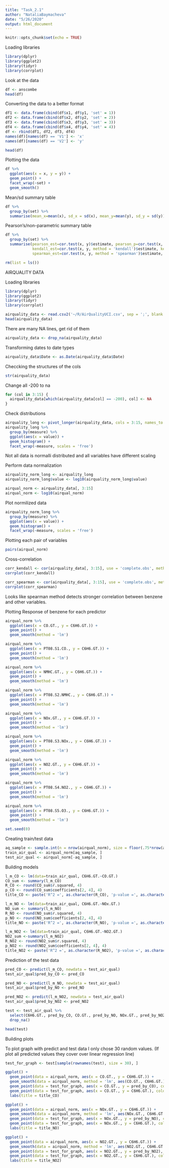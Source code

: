 ```yaml
---
title: "Task_2.1"
author: "NataliaBaymacheva"
date: "5/26/2020"
output: html_document
---
```


```r
knitr::opts_chunk$set(echo = TRUE)
```

Loading libraries
```r
library(dplyr)
library(ggplot2)
library(tidyr)
library(corrplot)
```

Look at the data
```r
df <- anscombe
head(df)
```

Converting the data to a better format
```r
df1 <- data.frame(cbind(df$x1, df$y1, 'set' = 1))
df2 <- data.frame(cbind(df$x2, df$y2, 'set' = 2))
df3 <- data.frame(cbind(df$x3, df$y3, 'set' = 3))
df4 <- data.frame(cbind(df$x4, df$y4, 'set' = 4))
df <- rbind(df1, df2, df3, df4)
names(df)[names(df) == 'V1'] <- 'x'
names(df)[names(df) == 'V2'] <- 'y'

head(df)
```

Plotting the data
```r
df %>%
  ggplot(aes(x = x, y = y)) +
  geom_point() +
  facet_wrap(~set) +
  geom_smooth()
```

Mean/sd summary table
```r
df %>%
  group_by(set) %>%
  summarise(mean_x=mean(x), sd_x = sd(x), mean_y=mean(y), sd_y = sd(y))
```

Pearson's/non-parametric summary table
```r
df %>%
  group_by(set) %>%
  summarise(pearson_est=cor.test(x, y)$estimate, pearson_p=cor.test(x, y)$p.value,
            kendall_est=cor.test(x, y, method = 'kendall')$estimate, kendall_p=cor.test(x, y, method = 'kendall')$p.value,
            spearman_est=cor.test(x, y, method = 'spearman')$estimate, spearman_p=cor.test(x, y, method = 'spearman')$p.value)
```

```r
rm(list = ls())
```

AIRQUALITY DATA

Loading libraries
```r
library(dplyr)
library(ggplot2)
library(tidyr)
library(corrplot)
```

```r
airquality_data <- read.csv2('~/R/AirQualityUCI.csv', sep = ';', blank.lines.skip = T)[,1:15]
head(airquality_data)
```

There are many NA lines, get rid of them
```r
airquality_data <- drop_na(airquality_data)
```

Transforming dates to date types
```r
airquality_data$Date <- as.Date(airquality_data$Date)
```

Checcking the structures of the cols
```r
str(airquality_data)
```

Change all -200 to na
```r
for (col in 3:15) {
  airquality_data[which(airquality_data[col] == -200), col] <- NA
}
```

Check distributions
```r
airquality_long <- pivot_longer(airquality_data, cols = 3:15, names_to = 'measure', values_to = 'value', values_drop_na = T)
airquality_long %>%
  group_by(measure) %>%
  ggplot(aes(x = value)) +
  geom_histogram() +
  facet_wrap(~measure, scales = 'free')
```

Not all data is normalli distributed and all variables have different scaling

Perform data normalization

```r
airquality_norm_long <- airquality_long
airquality_norm_long$value <- log10(airquality_norm_long$value)
```

```r
airqual_norm <- airquality_data[, 3:15]
airqual_norm <- log10(airqual_norm) 
```

Plot normilized data
```r
airquality_norm_long %>%
  group_by(measure) %>%
  ggplot(aes(x = value)) +
  geom_histogram() +
  facet_wrap(~measure, scales = 'free')
```

Plotting each pair of variables
```r
pairs(airqual_norm)
```

Cross-correlation
```r
corr_kendall <- cor(airquality_data[, 3:15], use = 'complete.obs', method = 'kendall')
corrplot(corr_kendall)
```

```r
corr_spearman <- cor(airquality_data[, 3:15], use = 'complete.obs', method = 'spearman')
corrplot(corr_spearman)
```

Looks like spearman method detects stronger correlation between benzene and other variables.

Plotting Response of benzene for each predictor

``` r
airqual_norm %>%
  ggplot(aes(x = CO.GT., y = C6H6.GT.)) +
  geom_point() +
  geom_smooth(method = 'lm')
```

```r
airqual_norm %>%
  ggplot(aes(x = PT08.S1.CO., y = C6H6.GT.)) +
  geom_point() +
  geom_smooth(method = 'lm')
```

```r
airqual_norm %>%
  ggplot(aes(x = NMHC.GT., y = C6H6.GT.)) +
  geom_point() +
  geom_smooth(method = 'lm')
```

```r
airqual_norm %>%
  ggplot(aes(x = PT08.S2.NMHC., y = C6H6.GT.)) +
  geom_point() +
  geom_smooth(method = 'lm')
```

```r
airqual_norm %>%
  ggplot(aes(x = NOx.GT., y = C6H6.GT.)) +
  geom_point() +
  geom_smooth(method = 'lm')
```

```r
airqual_norm %>%
  ggplot(aes(x = PT08.S3.NOx., y = C6H6.GT.)) +
  geom_point() +
  geom_smooth(method = 'lm')
```

```r
airqual_norm %>%
  ggplot(aes(x = NO2.GT., y = C6H6.GT.)) +
  geom_point() +
  geom_smooth(method = 'lm')
```

```r
airqual_norm %>%
  ggplot(aes(x = PT08.S4.NO2., y = C6H6.GT.)) +
  geom_point() +
  geom_smooth(method = 'lm')
```

```r
airqual_norm %>%
  ggplot(aes(x = PT08.S5.O3., y = C6H6.GT.)) +
  geom_point() +
  geom_smooth(method = 'lm')
```

```r
set.seed(0)
```

Creating train/test data
```r
aq_sample <- sample.int(n = nrow(airqual_norm), size = floor(.75*nrow(airqual_norm)))
train_air_qual <- airqual_norm[aq_sample, ]
test_air_qual <- airqual_norm[-aq_sample, ]
```

Building models
```r
l_m_CO <- lm(data=train_air_qual, C6H6.GT.~CO.GT.)
CO_sum <- summary(l_m_CO)
R_CO <- round(CO_sum$r.squared, 4)
p_CO <- round(CO_sum$coefficients[2, 4], 4)
title_CO <- paste('R^2 =', as.character(R_CO), 'p-value =', as.character(p_CO))
```

```r
l_m_NO <- lm(data=train_air_qual, C6H6.GT.~NOx.GT.)
NO_sum <- summary(l_m_NO)
R_NO <- round(NO_sum$r.squared, 4)
p_NO <- round(NO_sum$coefficients[2, 4], 4)
title_NO <- paste('R^2 =', as.character(R_NO), 'p-value =', as.character(p_NO))
```

```r
l_m_NO2 <- lm(data=train_air_qual, C6H6.GT.~NO2.GT.)
NO2_sum <-summary(l_m_NO2)
R_NO2 <- round(NO2_sum$r.squared, 4)
p_NO2 <- round(NO2_sum$coefficients[2, 4], 4)
title_NO2 <- paste('R^2 =', as.character(R_NO2), 'p-value =', as.character(p_NO2))
```

Prediction of the test data
```r
pred_CO <- predict(l_m_CO, newdata = test_air_qual)
test_air_qual$pred_by_CO <- pred_CO

pred_NO <- predict(l_m_NO, newdata = test_air_qual)
test_air_qual$pred_by_NO <- pred_NO

pred_NO2 <- predict(l_m_NO2, newdata = test_air_qual)
test_air_qual$pred_by_NO2 <- pred_NO2

test <- test_air_qual %>%
  select(C6H6.GT., pred_by_CO, CO.GT., pred_by_NO, NOx.GT., pred_by_NO2, NO2.GT.) %>%
  drop_na()

head(test)
```

Building plots

To plot graph with predict and test data I only chose 30 random values. (If plot all predicted values they cover over linear regression line)
```r
test_for_graph <- test[sample(rownames(test), size = 30), ]
```

```r
ggplot() +
  geom_point(data = airqual_norm, aes(x = CO.GT., y = C6H6.GT.)) +
  geom_smooth(data = airqual_norm, method = 'lm', aes(CO.GT., C6H6.GT.)) +
  geom_point(data = test_for_graph, aes(x = CO.GT., y = pred_by_CO), color = 'red') +
  geom_point(data = test_for_graph, aes(x = CO.GT., y = C6H6.GT.), color = 'green') +
  labs(title = title_CO)
```

```r
ggplot() +
  geom_point(data = airqual_norm, aes(x = NOx.GT., y = C6H6.GT.)) +
  geom_smooth(data = airqual_norm, method = 'lm', aes(NOx.GT., C6H6.GT.)) +
  geom_point(data = test_for_graph, aes(x = NOx.GT., y = pred_by_NO), color = 'red') +
  geom_point(data = test_for_graph, aes(x = NOx.GT., y = C6H6.GT.), color = 'green') +
  labs(title = title_NO)
```

```r
ggplot() +
  geom_point(data = airqual_norm, aes(x = NO2.GT., y = C6H6.GT.)) +
  geom_smooth(data = airqual_norm, method = 'lm', aes(NO2.GT., C6H6.GT.)) +
  geom_point(data = test_for_graph, aes(x = NO2.GT., y = pred_by_NO2), color = 'red') +
  geom_point(data = test_for_graph, aes(x = NO2.GT., y = C6H6.GT.), color = 'green') +
  labs(title = title_NO2)
```